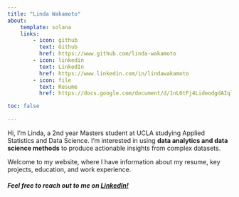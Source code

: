 ```yaml
---
title: "Linda Wakamoto"
about:
    template: solana
    links:
        - icon: github
          text: Github
          href: https://www.github.com/linda-wakamoto
        - icon: linkedin
          text: LinkedIn
          href: https://www.linkedin.com/in/lindawakamoto
        - icon: file
          text: Resume
          href: https://docs.google.com/document/d/1nL6tFj4LideodgdAIqla3gtP4cOxkGQuoQSvkvoLmXE/edit?usp=sharing

toc: false
    
---
```


Hi, I'm Linda, a 2nd year Masters student at UCLA studying Applied Statistics and Data Science. I'm interested in using **data analytics and data science methods** to produce actionable insights from complex datasets.

Welcome to my website, where I have information about my resume, key projects, education, and work experience. 

##### Feel free to reach out to me on [LinkedIn!](https://www.linkedin.com/in/lindawakamoto)